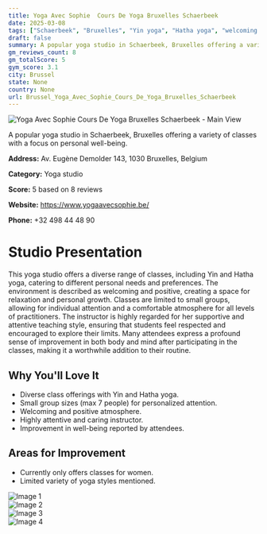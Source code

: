 ```yaml
---
title: Yoga Avec Sophie  Cours De Yoga Bruxelles Schaerbeek
date: 2025-03-08
tags: ["Schaerbeek", "Bruxelles", "Yin yoga", "Hatha yoga", "welcoming atmosphere", "small group size", "Brussel"]  
draft: false
summary: A popular yoga studio in Schaerbeek, Bruxelles offering a variety of classes with a focus on personal well-being.
gm_reviews_count: 8
gm_totalScore: 5
gym_score: 3.1
city: Brussel
state: None
country: None
url: Brussel_Yoga_Avec_Sophie_Cours_De_Yoga_Bruxelles_Schaerbeek
---
```


<div className="aspect-[16/9] relative my-8">
  <img 
    src="https://lh5.googleusercontent.com/p/AF1QipOhl4V9OMnqQmNwjef5ZqQoaenaAOYMyGX88M_3=w1920-h1080-k-no"
    alt="Yoga Avec Sophie  Cours De Yoga Bruxelles Schaerbeek - Main View"
    className="object-cover absolute inset-0 w-full h-full rounded-lg"
  />
</div>

A popular yoga studio in Schaerbeek, Bruxelles offering a variety of classes with a focus on personal well-being.

**Address:** Av. Eugène Demolder 143, 1030 Bruxelles, Belgium

**Category:** Yoga studio

**Score:** 5 based on 8 reviews

**Website:** https://www.yogaavecsophie.be/

**Phone:** +32 498 44 48 90

# Studio Presentation

This yoga studio offers a diverse range of classes, including Yin and Hatha yoga, catering to different personal needs and preferences. The environment is described as welcoming and positive, creating a space for relaxation and personal growth. Classes are limited to small groups, allowing for individual attention and a comfortable atmosphere for all levels of practitioners. The instructor is highly regarded for her supportive and attentive teaching style, ensuring that students feel respected and encouraged to explore their limits. Many attendees express a profound sense of improvement in both body and mind after participating in the classes, making it a worthwhile addition to their routine.

## Why You'll Love It

- Diverse class offerings with Yin and Hatha yoga.
- Small group sizes (max 7 people) for personalized attention.
- Welcoming and positive atmosphere.
- Highly attentive and caring instructor.
- Improvement in well-being reported by attendees.

## Areas for Improvement

- Currently only offers classes for women.
- Limited variety of yoga styles mentioned.

<div className="grid grid-cols-1 xl:grid-cols-2 gap-4 my-8">
<div className="aspect-[4/3] relative"><img src="https://lh5.googleusercontent.com/p/AF1QipPc9uzChUCjjDwyY_Wd-9uIqqWe3J5JAhnwBEsh=w1920-h1080-k-no" alt="Image 1" className="object-cover absolute inset-0 w-full h-full rounded-lg" /></div>
<div className="aspect-[4/3] relative"><img src="https://lh5.googleusercontent.com/p/AF1QipM-KxGSmYplz338YN3cbmOg3mHZVFe3yzVpukpV=w1920-h1080-k-no" alt="Image 2" className="object-cover absolute inset-0 w-full h-full rounded-lg" /></div>
<div className="aspect-[4/3] relative"><img src="https://lh5.googleusercontent.com/p/AF1QipMkFTHZvxEyw6H8IoECOSHz0o0xAP-IeA-ZobHZ=w1920-h1080-k-no" alt="Image 3" className="object-cover absolute inset-0 w-full h-full rounded-lg" /></div>
<div className="aspect-[4/3] relative"><img src="https://lh5.googleusercontent.com/p/AF1QipOhoKjOqfhDpPNBHO6G-_ItX6yj_IRgMFiLL5mC=w1920-h1080-k-no" alt="Image 4" className="object-cover absolute inset-0 w-full h-full rounded-lg" /></div>
</div>